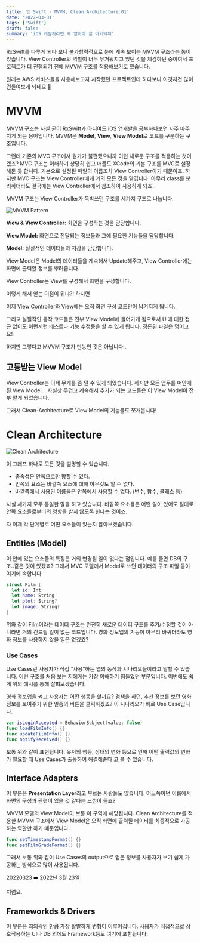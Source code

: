 ```yaml
---
title: '🍎 Swift - MVVM, Clean Architecture.01'
date: '2022-03-31'
tags: ['Swift']
draft: false
summary: 'iOS 개발자라면 꼭 알아야 할 아키텍처'
---
```


RxSwift를 다루게 되다 보니 불가항력적으로 눈에 계속 보이는 MVVM 구조라는 놈이 있습니다. View Controller의 역할이 너무 무거워지고 있던 것을 체감하던 중이여서 프로젝트가 더 진행되기 전에 MVVM 구조를 적용해보기로 했습니다.

원래는 AWS 서비스들을 사용해보고자 시작했던 프로젝트인데 하다보니 이것저것 많이 건들여보게 되네요 🧐

# MVVM

MVVM 구조는 사실 굳이 RxSwift가 아니여도 iOS 앱개발을 공부하다보면 자주 마주치게 되는 용어입니다. MVVM은 **Model**, **View**, **View Model**로 코드를 구분하는 구조입니다.

그런데 기존의 MVC 구조에서 뭔가가 불편했으니까 이런 새로운 구조를 적용하는 것이겠죠? MVC 구조는 이해하기 상당히 쉽고 애플도 XCode의 기본 구조를 MVC로 설정해둔 듯 합니다. 기본으로 설정된 파일의 이름조차 View Controller이기 때문이죠. 하지만 MVC 구조는 View Controller에게 거의 모든 것을 맡깁니다. 아무리 class를 분리하더라도 결국에는 View Controller에서 참조하여 사용하게 되죠.

MVVM 구조는 View Controller가 독박쓰던 구조를 세가지 구조로 나눕니다.

![MVVM Pattern](MVVMPattern)

**View & View Controller:** 화면을 구성하는 것을 담당합니다.

**View Model:** 화면으로 전달되는 정보들과 그에 필요한 기능들을 담당합니다.

**Model:** 실질적인 데이터들의 저장을 담당합니다.

View Model은 Model의 데이터들을 계속해서 Update해주고, View Controller에는 화면에 출력할 정보를 뿌려줍니다.

View Controller는 View를 구성해서 화면을 구성합니다.

이렇게 해서 얻는 이점이 뭐냐?! 하시면

이제 View Controller와 View에는 오직 화면 구성 코드만이 남겨지게 됩니다. 

그리고 실질적인 동작 코드들은 전부 View Model에 들어가게 됨으로서 UI에 대한 접근 없이도 이런저런 테스트나 기능 수정등을 할 수 있게 됩니다. 정돈된 파일은 덤이고요!

하지만 그렇다고 MVVM 구조가 만능인 것은 아닙니다..

## 고통받는 View Model

View Controller는 이제 무게를 좀 덜 수 있게 되었습니다. 하지만 모든 업무를 떠안게 된 View Model… 사실상 무겁고 계속해서 추가가 되는 코드들은 이 View Model이 전부 맡게 되었습니다.

그래서 Clean-Architecture로 View Model의 기능들도 쪼개봅시다!

# Clean Architecture

![Clean Architecture](CleanArchitecture)

이 그래프 하나로 모든 것을 설명할 수 있습니다.

- 종속성은 안쪽으로만 향할 수 있다.
- 안쪽의 요소는 바깥쪽 요소에 대해 아무것도 알 수 없다.
- 바깥쪽에서 사용된 이름들은 안쪽에서 사용할 수 없다. (변수, 함수, 클래스 등)

사실 세가지 모두 동일한 말을 하고 있습니다. 바깥쪽 요소들은 어떤 일이 있어도 절대로 안쪽 요소들로부터의 영향을 받지 않도록 한다는 것이죠.

자 이제 각 단계별로 어떤 요소들이 있는지 알아보겠습니다.

## Entities (Model)

이 안에 있는 요소들의 특징은 거의 변경될 일이 없다는 점입니다. 예를 들면 DB의 구조..같은 것이 있겠죠? 그래서 MVC 모델에서 Model로 쓰던 데이터의 구조 파일 등이 여기에 속합니다.

```swift
struct Film {
  let id: Int
  let name: String
  let plot: String?
  let image: String?
}
```

위와 같이 Film이라는 데이터 구조는 완전히 새로운 데이터 구조를 추가/수정할 것이 아니라면 거의 건드릴 일이 없는 코드입니다. 영화 정보앱의 기능이 아무리 바뀌더라도 영화 정보를 사용하지 않을 일은 없겠죠?

### Use Cases

Use Cases란 사용자가 직접 “사용”하는 앱의 동작과 시나리오들이라고 말할 수 있습니다. 이런 구조를 처음 보는 저에게는 가장 이해하기 힘들었던 부분입니다. 이번에도 쉽게 위의 예시를 통해 살펴보겠습니다.

영화 정보앱을 켜고 사용자는 어떤 행동을 할까요? 검색을 하던, 추천 정보를 보던 영화 정보를 보여주기 위한 일종의 버튼을 클릭하겠죠? 이 시나리오가 바로 Use Case입니다.

```swift
var isLoginAccepted = BehaviorSubject(value: false)
func loadFilmInfo() {}
func updateFilmInfo() {}
func notifyReceived() {}
```

보통 위와 같이 표현됩니다. 유저의 행동, 상태의 변화 등으로 인해 어떤 출력값의 변화가 필요할 때 Use Cases가 출동하여 해결해준다 고 볼 수 있습니다.

## Interface Adapters

이 부분은 **Presentation Layer**라고 부르는 사람들도 많습니다. 어느쪽이던 이름에서 화면의 구성과 관련이 있을 것 같다는 느낌이 들죠?

MVVM 모델의 View Model이 보통 이 구역에 해당됩니다. Clean Architecture를 적용한 MVVM 구조에서 View Model은 오직 화면에 출력될 데이터를 최종적으로 가공하는 역할만 하기 때문입니다.

```swift
func setTimestampFormat() {}
func setFilmGradeFormat() {}
```

그래서 보통 위와 같이 Use Cases의 output으로 얻은 정보를 사용자가 보기 쉽게 가공하는 방식으로 많이 사용됩니다.

20220323 ➡️ 2022년 3월 23일

처럼요.

## Frameworkds & Drivers

이 부분은 최외곽인 만큼 가장 활발하게 변형이 이루어집니다. 사용자가 직접적으로 상호작용하는 UI나 DB 외에도 Framework등도 여기에 포함됩니다.
